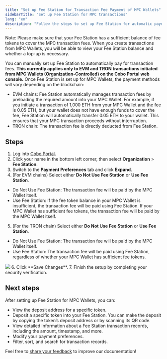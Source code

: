 ```yaml
---
title: "Set up Fee Station for Transaction Fee Payment of MPC Wallets"
sidebarTitle: "Set up Fee Station for MPC transactions"
lang: "en"
description: "Follow the steps to set up Fee Station for automatic payment of transaction fees for MPC Wallets."
---
```


Note: Please make sure that your Fee Station has a sufficient balance of fee tokens to cover the MPC transaction fees. When you create transactions from MPC Wallets, you will be able to view your Fee Station balance and whether a top-up is necessary.

You can manually set up Fee Station to automatically pay for transaction fees. **This currently applies only to EVM and TRON transactions initiated from MPC Wallets (Organization-Controlled) on the Cobo Portal web console.** Once Fee Station is set up for MPC Wallets, the payment methods will vary depending on the blockchain:

- EVM chains: Fee Station automatically manages transaction fees by preloading the required amount into your MPC Wallet. For example, if you initiate a transaction of 1,000 ETH from your MPC Wallet and the fee is 0.05 ETH, but your wallet does not have enough funds to cover the fee, Fee Station will automatically transfer 0.05 ETH to your wallet. This ensures that your MPC transaction proceeds without interruption.
- TRON chain: The transaction fee is directly deducted from Fee Station.

## Steps

1. Log into [Cobo Portal](https://portal.cobo.com/login).
2. Click your name in the bottom left corner, then select **Organization** > **Fee Station**.
3. Switch to the **Payment Preferences** tab and click **Expand**.
4. (For EVM chains) Select either **Do Not Use Fee Station** or **Use Fee Station**.
- Do Not Use Fee Station: The transaction fee will be paid by the MPC Wallet itself.
- Use Fee Station: If the fee token balance in your MPC Wallet is insufficient, the transaction fee will be paid using Fee Station. If your MPC Wallet has sufficient fee tokens, the transaction fee will be paid by the MPC Wallet itself.
5. (For the TRON chain) Select either **Do Not Use Fee Station** or **Use Fee Station**.
- Do Not Use Fee Station: The transaction fee will be paid by the MPC Wallet itself.
- Use Fee Station: The transaction fee will be paid using Fee Station, regardless of whether your MPC Wallet has sufficient fee tokens.
<img src="/en/images/fee-station/1.png" className="screenshot_full_screen"/>
6. Click **Save Changes**.
7. Finish the setup by completing your security verification.

## Next steps

After setting up Fee Station for MPC Wallets, you can:

- View the deposit address for a specific token.
- Deposit a specific token into your Fee Station. You can make the deposit by copying the token’s deposit address or by scanning its QR code.
- View detailed information about a Fee Station transaction records, including the amount, timestamp, and more.
- Modify your payment preferences.
- Filter, sort, and search for transaction records.

<Tip>Feel free to [share your feedback](https://forms.zohopublic.com/cobo/form/DocumentFeedbackForm/formperma/QvLOhxJv1_JMsJ-1dleZ8Itb_7rzN-LtgvsDdxosoVI?referrername=manuals) to improve our documentation!</Tip>